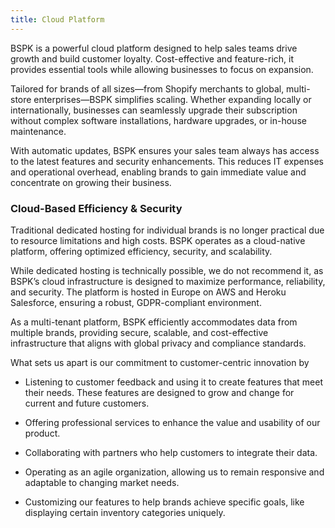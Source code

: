 ```yaml
---
title: Cloud Platform
---
```


BSPK is a powerful cloud platform designed to help sales teams drive growth and build customer loyalty. Cost-effective and feature-rich, it provides essential tools while allowing businesses to focus on expansion.

Tailored for brands of all sizes—from Shopify merchants to global, multi-store enterprises—BSPK simplifies scaling. Whether expanding locally or internationally, businesses can seamlessly upgrade their subscription without complex software installations, hardware upgrades, or in-house maintenance.

With automatic updates, BSPK ensures your sales team always has access to the latest features and security enhancements. This reduces IT expenses and operational overhead, enabling brands to gain immediate value and concentrate on growing their business.

### Cloud-Based Efficiency & Security

Traditional dedicated hosting for individual brands is no longer practical due to resource limitations and high costs. BSPK operates as a cloud-native platform, offering optimized efficiency, security, and scalability.

While dedicated hosting is technically possible, we do not recommend it, as BSPK’s cloud infrastructure is designed to maximize performance, reliability, and security. The platform is hosted in Europe on AWS and Heroku Salesforce, ensuring a robust, GDPR-compliant environment.

As a multi-tenant platform, BSPK efficiently accommodates data from multiple brands, providing secure, scalable, and cost-effective infrastructure that aligns with global privacy and compliance standards.


<Check>
  What sets us apart is our commitment to customer-centric innovation by

  - Listening to customer feedback and using it to create features that meet their needs. These features are designed to grow and change for current and future customers.

  - Offering professional services to enhance the value and usability of our product.

  - Collaborating with partners who help customers to integrate their data.

  - Operating as an agile organization, allowing us to remain responsive and adaptable to changing market needs.

  - Customizing our features to help brands achieve specific goals, like displaying certain inventory categories uniquely.
</Check>

